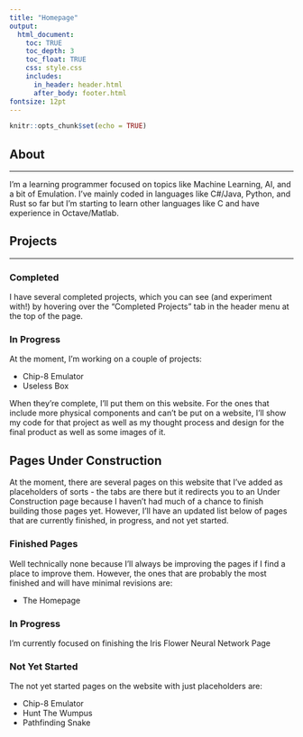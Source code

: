 ```yaml
---
title: "Homepage"
output: 
  html_document:
    toc: TRUE
    toc_depth: 3
    toc_float: TRUE
    css: style.css
    includes: 
      in_header: header.html
      after_body: footer.html
fontsize: 12pt
---
```


```r
knitr::opts_chunk$set(echo = TRUE)
```

## About
***

I'm a learning programmer focused on topics like Machine Learning, AI, and a bit of Emulation. I've mainly coded in languages like C#/Java, Python, and Rust so far but I'm starting to learn other languages like C and have experience in Octave/Matlab. 

## Projects
***
### Completed

I have several completed projects, which you can see (and experiment with!) by hovering over the "Completed Projects" tab in the header menu at the top of the page. 

### In Progress
At the moment, I'm working on a couple of projects: 

+ Chip-8 Emulator
+ Useless Box


When they're complete, I'll put them on this website. For the ones that include more physical components and can't be put on a website, I'll show my code for that project as well as my thought process and design for the final product as well as some images of it.

## Pages Under Construction

At the moment, there are several pages on this website that I've added as placeholders of sorts - the tabs are there but it redirects you to an Under Construction page because I haven't had much of a chance to finish building those pages yet. However, I'll have an updated list below of pages that are currently finished, in progress, and not yet started. 

### Finished Pages

Well technically none because I'll always be improving the pages if I find a place to improve them. However, the ones that are probably the most finished and will have minimal revisions are: 

+ The Homepage

### In Progress

I'm currently focused on finishing the Iris Flower Neural Network Page

### Not Yet Started

The not yet started pages on the website with just placeholders are: 

+ Chip-8 Emulator
+ Hunt The Wumpus
+ Pathfinding Snake
